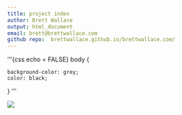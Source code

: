 ```yaml
---
title: project index
author: Brett Wallace
output: html_document
email: brett@brettwallace.com
github repo:  brettwallace.github.io/brettwallace.com/
---
```


'''{css echo = FALSE}
body {

    background-color: grey;
    color: black;
}
'''






![](https://brettwallace.github.io/brettwallace.com/images/american-union-film-2021-001-web.jpg)